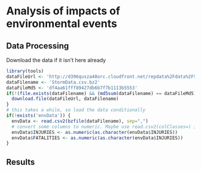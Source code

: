 Analysis of impacts of environmental events
========================================================

Data Processing
---------------
Download the data if it isn't here already
```r
library(tools)
dataFileUrl <- 'http://d396qusza40orc.cloudfront.net/repdata%2Fdata%2FStormData.csv.bz2'
dataFilename <- 'StormData.csv.bz2'
dataFileMd5 <- 'df4aa61fff89427db6b7f7b1113b5553'
if(!(file.exists(dataFilename) && (md5sum(dataFilename) == dataFileMd5))) {
  download.file(dataFileUrl, dataFilename) 
}
# this takes a while, so load the data conditionally
if(!exists('envData')) {
  envData <- read.csv2(bzfile(dataFilename), sep=",")
  # convert some columns to numeric. Maybe use read.csv2(colClasses=) instead...
  envData$INJURIES <- as.numeric(as.character(envData$INJURIES))
  envData$FATALITIES <- as.numeric(as.character(envData$INJURIES))
}
```
Results
-------
